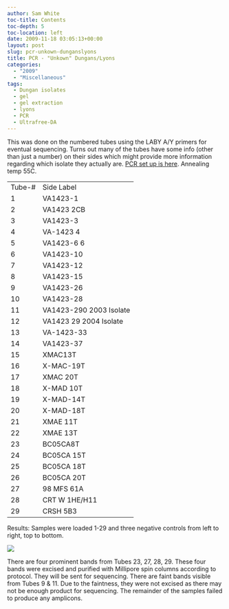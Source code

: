 ```yaml
---
author: Sam White
toc-title: Contents
toc-depth: 5
toc-location: left
date: 2009-11-18 03:05:13+00:00
layout: post
slug: pcr-unkown-dunganslyons
title: PCR - "Unkown" Dungans/Lyons
categories:
  - "2009"
  - "Miscellaneous"
tags:
  - Dungan isolates
  - gel
  - gel extraction
  - lyons
  - PCR
  - Ultrafree-DA
---
```


This was done on the numbered tubes using the LABY A/Y primers for eventual sequencing. Turns out many of the tubes have some info (other than just a number) on their sides which might provide more information regarding which isolate they actually are. [PCR set up is here](https://eagle.fish.washington.edu/Arabidopsis/Notebook%20Workup%20Files/20091117-01.jpg). Annealing temp 55C.

<table class="wiki_table mceItemTable" >
<tbody >
<tr >

<td >Tube-#
</td>

<td >Side Label
</td>
</tr>
<tr >

<td >1
</td>

<td >VA1423-1
</td>
</tr>
<tr >

<td >2
</td>

<td >VA1423 2CB
</td>
</tr>
<tr >

<td >3
</td>

<td >VA1423-3
</td>
</tr>
<tr >

<td >4
</td>

<td >VA-1423 4
</td>
</tr>
<tr >

<td >5
</td>

<td >VA1423-6 6
</td>
</tr>
<tr >

<td >6
</td>

<td >VA1423-10
</td>
</tr>
<tr >

<td >7
</td>

<td >VA1423-12
</td>
</tr>
<tr >

<td >8
</td>

<td >VA1423-15
</td>
</tr>
<tr >

<td >9
</td>

<td >VA1423-26
</td>
</tr>
<tr >

<td >10
</td>

<td >VA1423-28
</td>
</tr>
<tr >

<td >11
</td>

<td >VA1423-290 2003 Isolate
</td>
</tr>
<tr >

<td >12
</td>

<td >VA1423 29 2004 Isolate
</td>
</tr>
<tr >

<td >13
</td>

<td >VA-1423-33
</td>
</tr>
<tr >

<td >14
</td>

<td >VA1423-37
</td>
</tr>
<tr >

<td >15
</td>

<td >XMAC13T
</td>
</tr>
<tr >

<td >16
</td>

<td >X-MAC-19T
</td>
</tr>
<tr >

<td >17
</td>

<td >XMAC 20T
</td>
</tr>
<tr >

<td >18
</td>

<td >X-MAD 10T
</td>
</tr>
<tr >

<td >19
</td>

<td >X-MAD-14T
</td>
</tr>
<tr >

<td >20
</td>

<td >X-MAD-18T
</td>
</tr>
<tr >

<td >21
</td>

<td >XMAE 11T
</td>
</tr>
<tr >

<td >22
</td>

<td >XMAE 13T
</td>
</tr>
<tr >

<td >23
</td>

<td >BC05CA8T
</td>
</tr>
<tr >

<td >24
</td>

<td >BC05CA 15T
</td>
</tr>
<tr >

<td >25
</td>

<td >BC05CA 18T
</td>
</tr>
<tr >

<td >26
</td>

<td >BC05CA 20T
</td>
</tr>
<tr >

<td >27
</td>

<td >98 MFS 61A
</td>
</tr>
<tr >

<td >28
</td>

<td >CRT W 1HE/H11
</td>
</tr>
<tr >

<td >29
</td>

<td >CRSH 5B3
</td>
</tr>
</tbody>
</table>

Results: Samples were loaded 1-29 and three negative controls from left to right, top to bottom.

![](https://eagle.fish.washington.edu/Arabidopsis/20091118.jpg)

There are four prominent bands from Tubes 23, 27, 28, 29. These four bands were excised and purified with Millipore spin columns according to protocol. They will be sent for sequencing. There are faint bands visible from Tubes 9 & 11. Due to the faintness, they were not excised as there may not be enough product for sequencing. The remainder of the samples failed to produce any amplicons.
